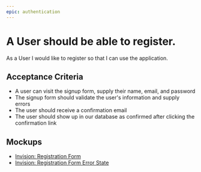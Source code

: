 ```yaml
---
epic: authentication
---
```

# A User should be able to register.

As a User I would like to register so that I can use the application.

## Acceptance Criteria

-   A user can visit the signup form, supply their name, email, and password
-   The signup form should validate the user's information and supply errors
-   The user should receive a confirmation email
-   The user should show up in our database as confirmed after clicking the confirmation link

## Mockups

-   [Invision: Registration Form](https://invisionapp.com)
-   [Invision: Registration Form Error State](https://invisionapp.com)
